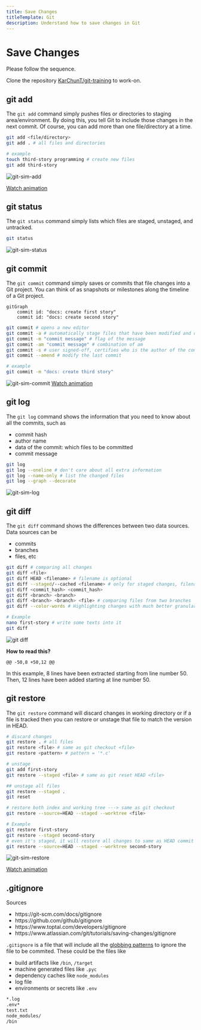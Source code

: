 ```yaml
---
title: Save Changes
titleTemplate: Git
description: Understand how to save changes in Git
---
```



# Save Changes

<Callout type="info" emoji="ℹ️">
  Please follow the sequence.
</Callout>

Clone the repository [KarChunT/git-training](https://github.com/KarChunT/git-training) to work-on.

## git add

The `git add` command simply pushes files or directories to staging area/environment. By doing this, you tell Git to include those changes in the next commit. Of course, you can add more than one file/directory at a time.

```bash
git add <file/directory>
git add . # all files and directories

# example
touch third-story programming # create new files
git add third-story
```

![git-sim-add](/docs/git/git-sim-add.png)

[Watch animation](/docs/git/git-sim-add.webm)

## git status

The `git status` command simply lists which files are staged, unstaged, and untracked.

```bash
git status
```

![git-sim-status](/docs/git/git-sim-status.png)

## git commit

The `git commit` command simply saves or commits that file changes into a Git project. You can think of as snapshots or milestones along the timeline of a Git project.

```mermaid
gitGraph
	commit id: "docs: create first story"
	commit id: "docs: create second story"
```

```bash
git commit # opens a new editor
git commit -a # automatically stage files that have been modified and deleted
git commit -m "commit message" # flag of the message
git commit -am "commit message" # combination of am
git commit -s # user signed-off, certifies who is the author of the commit, tracking for patches
git commit --amend # modify the last commit

# example
git commit -m "docs: create third story"
```

![git-sim-commit](/docs/git/git-sim-commit.png)
[Watch animation](/docs/git/git-sim-commit.webm)

## git log

The `git log` command shows the information that you need to know about all the commits, such as

- commit hash
- author name
- data of the commit: which files to be committed
- commit message

```bash
git log
git log --oneline # don't care about all extra information
git log --name-only # list the changed files
git log --graph --decorate
```

![git-sim-log](/docs/git/git-sim-log.png)

## git diff

The `git diff` command shows the differences between two data sources. Data sources can be

- commits
- branches
- files, etc

```bash
git diff # comparing all changes
git diff <file>
git diff HEAD <filename> # filename is optional
git diff --staged/--cached <filename> # only for staged changes, filename is optional
git diff <commit_hash> <commit_hash>
git diff <branch> <branch>
git diff <branch> <branch> <file> # comparing files from two branches
git diff --color-words # Highlighting changes with much better granularity

# Example
nano first-story # write some texts into it
git diff
```

![git diff](/docs/git/git-diff.png)

**How to read this?**

```text
@@ -50,8 +50,12 @@
```

In this example, 8 lines have been extracted starting from line number 50. Then, 12 lines have been added starting at line number 50.

## git restore

The `git restore` command will discard changes in working directory or if a file is tracked then you can restore or unstage that file to match the version in HEAD.

```bash
# discard changes
git restore . # all files
git restore <file> # same as git checkout <file>
git restore <pattern> # pattern = '*.c'

# unstage
git add first-story
git restore --staged <file> # same as git reset HEAD <file>

## unstage all files
git restore --staged .
git reset

# restore both index and working tree ---> same as git checkout
git restore --source=HEAD --staged --worktree <file>

# Example
git restore first-story
git restore --staged second-story
# even it's staged, it will restore all changes to same as HEAD commit
git restore --source=HEAD --staged --worktree second-story
```

![git-sim-restore](/docs/git/git-sim-restore.png)

[Watch animation](/docs/git/git-sim-restore.webm)

## .gitignore

<Callout type="info" emoji="ℹ️">
  <div>Sources</div>
  <ul className="list-disc pl-9">
    <li>https://git-scm.com/docs/gitignore</li>
    <li>https://github.com/github/gitignore</li>
    <li>https://www.toptal.com/developers/gitignore</li>
    <li>https://www.atlassian.com/git/tutorials/saving-changes/gitignore</li>
  </ul>
</Callout>

`.gitignore` is a file that will include all the [globbing patterns](https://linux.die.net/man/7/glob) to ignore the file to be commited. These could be the files like

- build artifacts like `/bin`, `/target`
- machine generated files like `.pyc`
- dependency caches like `node_modules`
- log file
- environments or secrets like `.env`

```txt filename=".gitignore"
*.log
.env*
test.txt
node_modules/
/bin
```
